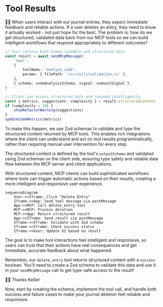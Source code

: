 # Tool Results

👨‍💼 When users interact with our journal entries, they expect immediate feedback and reliable actions. If a user deletes an entry, they need to know it actually worked - not just hope for the best. The problem is: how do we get structured, validated data back from our MCP tools so we can build intelligent workflows that respond appropriately to different outcomes?

```ts
// Tool returns both human-readable and structured data
const result = await sendMcpMessage(
	'tool',
	{
		toolName: 'analyze_code',
		params: { filePath: 'src/utils/validation.ts' },
	},
	{ schema: codeAnalysisSchema, signal: unmountSignal },
)

// Client can access structured data and respond intelligently
const { metrics, suggestions, complexity } = result.structuredContent
if (complexity > 10) {
	showRefactorWarning(suggestions)
}
updateCodeMetrics(metrics)
```

To make this happen, we use Zod schemas to validate and type the structured content returned by MCP tools. This enables rich integrations where the client can understand and act on tool results programmatically, rather than requiring manual user intervention for every step.

The structured content is defined by the tool's `outputSchema` and validated using Zod schemas on the client side, ensuring type safety and reliable data flow between the MCP server and client applications.

<callout-info>
	With structured content, MCP clients can build sophisticated workflows where
	tools can trigger automatic actions based on their results, creating a more
	intelligent and responsive user experience.
</callout-info>

```mermaid
sequenceDiagram
    User->>Iframe: Click "Delete Entry"
    Iframe->>App: Send tool message via postMessage
    App->>MCP: Call delete_entry tool
    MCP->>MCP: Process deletion
    MCP->>App: Return structured result
    App->>Iframe: Send result via postMessage
    Iframe->>Iframe: Validate with Zod schema
    Iframe->>Iframe: Check success status
    Iframe->>User: Update UI based on result
```

The goal is to make tool interactions feel intelligent and responsive, so users can trust that their actions have real consequences and get immediate, accurate feedback about what happened.

Remember, our `delete_entry` tool returns structured content with a `success` boolean. You'll need to create a Zod schema to validate this data and use it in your `sendMcpMessage` call to get type-safe access to the result!

👨‍💼 Thanks Kellie!

Now, start by creating the schema, implement the tool call, and handle both success and failure cases to make your journal deletion feel reliable and responsive.
